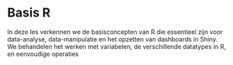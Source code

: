 # Basis R 

In deze les verkennen we de basisconcepten van R die essentieel zijn voor data-analyse, data-manipulatie en het opzetten van dashboards in Shiny. We behandelen het werken met variabelen, de verschillende datatypes in R, en eenvoudige operaties
   